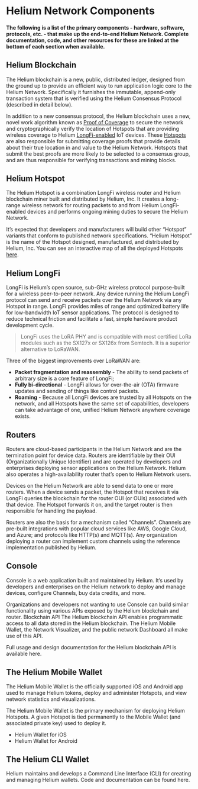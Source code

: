 # Helium Network Components

#### The following is a list of the primary components - hardware, software, protocols, etc. - that make up the end-to-end Helium Network. Complete documentation, code, and other resources for these are linked at the bottom of each section when available.  


## Helium Blockchain
The Helium blockchain is a new, public, distributed ledger, designed from the ground up to provide an efficient way to run application logic core to the Helium Network. Specifically it furnishes the immutable, append-only transaction system that is verified using the Helium Consensus Protocol (described in detail below). 

In addition to a new consensus protocol, the Helium blockchain uses a new, novel work algorithm known as [Proof of Coverage](/blockchain/proof-of-coverage) to secure the network and cryptographically verify the location of Hotspots that are providing wireless coverage to Helium [LongFi-enabled](/longfi/overview) IoT devices. These [Hotspots](/hotspot/overview) are also responsible for submitting coverage proofs that provide details about their true location in and value to the Helium Network. Hotspots that submit the best proofs are more likely to be selected to a consensus group, and are thus responsible for verifying transactions and mining blocks. 	

## Helium Hotspot

The Helium Hotspot is a combination LongFi wireless router and Helium blockchain miner built and distributed by Helium, Inc. It creates a long-range wireless network for routing packets to and from Helium LongFi-enabled devices and performs ongoing mining duties to secure the Helium Network.  

It’s expected that developers and manufacturers will build other “Hotspot” variants that conform to published network specifications. “Helium Hotspot” is the name of the Hotspot designed, manufactured, and distributed by Helium, Inc. You can see an interactive map of all the deployed Hotspots [here](https://network.helium.com/coverage).

## Helium LongFi
LongFi is Helium’s open source, sub-GHz wireless protocol purpose-built for a wireless peer-to-peer network. Any device running the Helium LongFi protocol can send and receive packets over the Helium Network via any Hotspot in range. LongFi provides miles of range and optimized battery life for low-bandwidth IoT sensor applications. The protocol is designed to reduce technical friction and facilitate a fast, simple hardware product development cycle.

>LongFi uses the LoRA PHY and is compatible with most certified LoRa modules such as the SX127x or SX126x from Semtech. It is a superior alternative to LoRaWAN. 

Three of the biggest improvements over LoRaWAN are: 

* **Packet fragmentation and reassembly** - The ability to send packets of arbitrary size is a core feature of LongFi; 
* **Fully bi-directional** - LongFi allows for over-the-air (OTA) firmware updates and sending of things like control packets.
* **Roaming** - Because all LongFi devices are trusted by all Hotspots on the network, and all Hotspots have the same set of capabilities, developers can take advantage of one, unified Helium Network anywhere coverage exists. 

## Routers
Routers are cloud-based participants in the Helium Network and are the termination point for device data. Routers are identifiable by their OUI (Organizationally Unique Identifier) and are operated by developers and enterprises deploying sensor applications on the Helium Network. Helium also operates a high-availability router that’s open to Helium Network users.

Devices on the Helium Network are able to send data to one or more routers. When a device sends a packet, the Hotspot that receives it via LongFi queries the blockchain for the router OUI (or OUIs)  associated with that device. The Hotspot forwards it on, and the target router is then responsible for handling the payload.

Routers are also the basis for a mechanism called “Channels”. Channels are pre-built integrations with popular cloud services like AWS, Google Cloud, and Azure; and protocols like HTTP(s) and MQTT(s). Any organization deploying a router can implement custom channels using the reference implementation published by Helium. 
 
## Console
Console is a web application built and maintained by Helium. It’s used by developers and enterprises on the Helium network to deploy and manage devices, configure Channels, buy data credits, and more.

Organizations and developers not wanting to use Console can build similar functionality using various APIs exposed by the Helium blockchain and router. 
Blockchain API
The Helium blockchain API enables programmatic access to all data stored in the Helium blockchain. The Helium Mobile Wallet, the Network Visualizer, and the public network Dashboard all make use of this API. 

Full usage and design documentation for the Helium blockchain API is available here.

## The Helium Mobile Wallet
The Helium Mobile Wallet is the officially supported iOS and Android app used to manage Helium tokens, deploy and administer Hotspots, and view network statistics and visualizations.

The Helium Mobile Wallet is the primary mechanism for deploying Helium Hotspots. A given Hotspot is  tied permanently to the Mobile Wallet (and associated private key) used to deploy it. 
 
* Helium Wallet for iOS
* Helium Wallet for Android

## The Helium CLI Wallet
Helium maintains and develops a Command Line Interface (CLI) for creating and managing Helium wallets. Code and documentation can be found here. 

